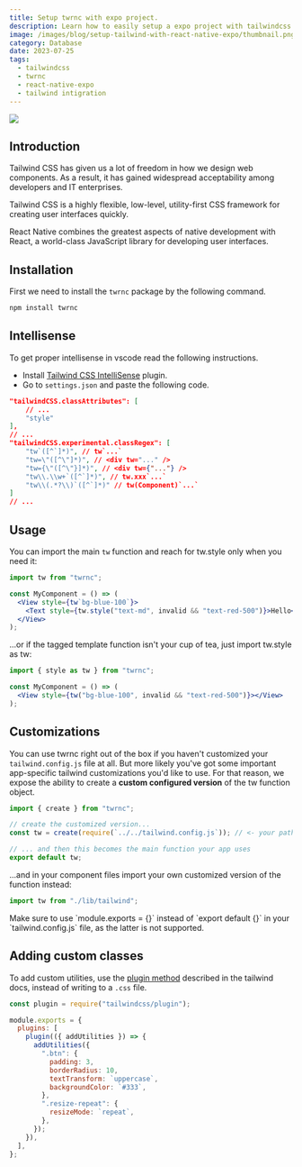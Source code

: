 ```yaml
---
title: Setup twrnc with expo project.
description: Learn how to easily setup a expo project with tailwindcss.
image: /images/blog/setup-tailwind-with-react-native-expo/thumbnail.png
category: Database
date: 2023-07-25
tags:
  - tailwindcss
  - twrnc
  - react-native-expo
  - tailwind intigration
---
```


<Image
  src="/images/blog/setup-tailwind-with-react-native-expo/thumbnail.png"
  width={720}
  height={720}
/>

## Introduction

Tailwind CSS has given us a lot of freedom in how we design web components. As a result, it has gained widespread acceptability among developers and IT enterprises.

Tailwind CSS is a highly flexible, low-level, utility-first CSS framework for creating user interfaces quickly.

React Native combines the greatest aspects of native development with React, a world-class JavaScript library for developing user interfaces.

## Installation

First we need to install the `twrnc` package by the following command.

```bash
npm install twrnc
```

## Intellisense

To get proper intellisense in vscode read the following instructions.

- Install [Tailwind CSS IntelliSense](https://marketplace.visualstudio.com/items?itemName=bradlc.vscode-tailwindcss) plugin.
- Go to `settings.json` and paste the following code.

```json title="settings.json"
"tailwindCSS.classAttributes": [
    // ...
    "style"
],
// ...
"tailwindCSS.experimental.classRegex": [
    "tw`([^`]*)", // tw`...`
    "tw=\"([^\"]*)", // <div tw="..." />
    "tw={\"([^\"}]*)", // <div tw={"..."} />
    "tw\\.\\w+`([^`]*)", // tw.xxx`...`
    "tw\\(.*?\\)`([^`]*)" // tw(Component)`...`
]
// ...
```

## Usage

You can import the main `tw` function and reach for tw.style only when you need it:

```jsx title="App.js"
import tw from "twrnc";

const MyComponent = () => (
  <View style={tw`bg-blue-100`}>
    <Text style={tw.style("text-md", invalid && "text-red-500")}>Hello</Text>
  </View>
);
```

...or if the tagged template function isn't your cup of tea, just import tw.style as tw:

```jsx title="App.js"
import { style as tw } from "twrnc";

const MyComponent = () => (
  <View style={tw("bg-blue-100", invalid && "text-red-500")}></View>
);
```

## Customizations

You can use twrnc right out of the box if you haven't customized your `tailwind.config.js` file at all. But more likely you've got some important app-specific tailwind customizations you'd like to use. For that reason, we expose the ability to create a **custom configured version** of the tw function object.

```jsx title="lib/tailwind.js"
import { create } from "twrnc";

// create the customized version...
const tw = create(require(`../../tailwind.config.js`)); // <- your path may differ

// ... and then this becomes the main function your app uses
export default tw;
```

...and in your component files import your own customized version of the function instead:

```jsx title="something.js"
import tw from "./lib/tailwind";
```

<Callout emoji="⚠">
  Make sure to use `module.exports = {}` instead of `export default {}` in your
  `tailwind.config.js` file, as the latter is not supported.
</Callout>

## Adding custom classes

To add custom utilities, use the [plugin method](https://tailwindcss.com/docs/adding-new-utilities#using-a-plugin) described in the tailwind docs, instead of writing to a `.css` file.

```jsx title="tailwind.config.js"
const plugin = require("tailwindcss/plugin");

module.exports = {
  plugins: [
    plugin(({ addUtilities }) => {
      addUtilities({
        ".btn": {
          padding: 3,
          borderRadius: 10,
          textTransform: `uppercase`,
          backgroundColor: `#333`,
        },
        ".resize-repeat": {
          resizeMode: `repeat`,
        },
      });
    }),
  ],
};
```
